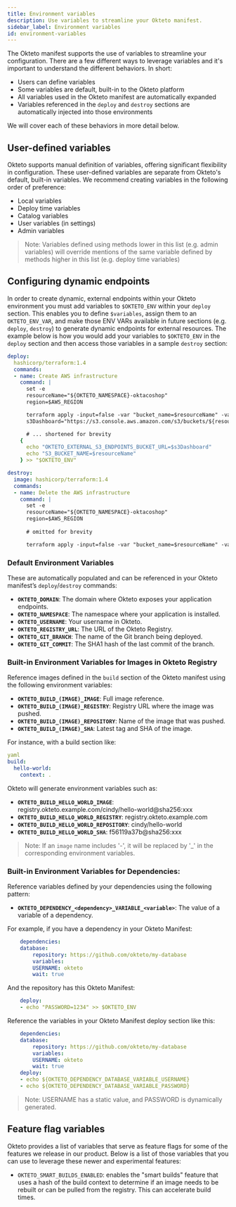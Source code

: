 ```yaml
---
title: Environment variables
description: Use variables to streamline your Okteto manifest.
sidebar_label: Environment variables
id: environment-variables
---
```


The Okteto manifest supports the use of variables to streamline your configuration. There are a few different ways to leverage variables and it's important to understand the different behaviors. In short:

- Users can define variables
- Some variables are default, built-in to the Okteto platform
- All variables used in the Okteto manifest are automatically expanded
- Variables referenced in the `deploy` and `destroy` sections are automatically injected into those environments

We will cover each of these behaviors in more detail below.

## User-defined variables

Okteto supports manual definition of variables, offering significant flexibility in configuration. These user-defined variables are separate from Okteto's default, built-in variables. We recommend creating variables in the following order of preference:

- Local variables
- Deploy time variables
- Catalog variables
- User variables (in settings)
- Admin variables

> Note: Variables defined using methods lower in this list (e.g. admin variables) will override mentions of the same variable defined by methods higher in this list (e.g. deploy time variables)

## Configuring dynamic endpoints

In order to create dynamic, external endpoints within your Okteto environment you must add variables to `$OKTETO_ENV` within your `deploy` section. This enables you to define `$variables`, assign them to an `OKTETO_ENV_VAR`, and make those ENV VARs available in future sections (e.g. `deploy`, `destroy`) to generate dynamic endpoints for external resources. The example below is how you would add your variables to `$OKTETO_ENV` in the `deploy` section and then access those variables in a sample `destroy` section:

```yaml
deploy:
  hashicorp/terraform:1.4
  commands:
  - name: Create AWS infrastructure
    command: |
      set -e
      resourceName="${OKTETO_NAMESPACE}-oktacoshop"
      region=$AWS_REGION

      terraform apply -input=false -var "bucket_name=$resourceName" -var "queue_name=$resourceName" -var "region=$region" -auto-approve
      s3Dashboard="https://s3.console.aws.amazon.com/s3/buckets/${resourceName}"

      # ... shortened for brevity
    {
      echo "OKTETO_EXTERNAL_S3_ENDPOINTS_BUCKET_URL=$s3Dashboard"
      echo "S3_BUCKET_NAME=$resourceName"
    } >> "$OKTETO_ENV"

destroy:
  image: hashicorp/terraform:1.4
  commands:
  - name: Delete the AWS infrastructure
    command: |
      set -e
      resourceName="${OKTETO_NAMESPACE}-oktacoshop"
      region=$AWS_REGION
      
      # omitted for brevity 

      terraform apply -input=false -var "bucket_name=$resourceName" -var "queue_name=$resourceName" -var "region=$region" -auto-approve --destroy
```

### **Default Environment Variables**

These are automatically populated and can be referenced in your Okteto manifest’s `deploy`/`destroy` commands:

- **`OKTETO_DOMAIN`**: The domain where Okteto exposes your application endpoints.
- **`OKTETO_NAMESPACE`**: The namespace where your application is installed.
- **`OKTETO_USERNAME`**: Your username in Okteto.
- **`OKTETO_REGISTRY_URL`**: The URL of the Okteto Registry.
- **`OKTETO_GIT_BRANCH`**: The name of the Git branch being deployed.
- **`OKTETO_GIT_COMMIT`**: The SHA1 hash of the last commit of the branch.

### **Built-in Environment Variables for Images in Okteto Registry**

Reference images defined in the `build` section of the Okteto manifest using the following environment variables:

- **`OKTETO_BUILD_(IMAGE)_IMAGE`**: Full image reference.
- **`OKTETO_BUILD_(IMAGE)_REGISTRY`**: Registry URL where the image was pushed.
- **`OKTETO_BUILD_(IMAGE)_REPOSITORY`**: Name of the image that was pushed.
- **`OKTETO_BUILD_(IMAGE)_SHA`**: Latest tag and SHA of the image.

For instance, with a build section like:

```yaml
yaml
build:
  hello-world:
    context: .
```

Okteto will generate environment variables such as:

- **`OKTETO_BUILD_HELLO_WORLD_IMAGE`**: registry.okteto.example.com/cindy/hello-world@sha256:xxx
- **`OKTETO_BUILD_HELLO_WORLD_REGISTRY`**: registry.okteto.example.com
- **`OKTETO_BUILD_HELLO_WORLD_REPOSITORY`**: cindy/hello-world
- **`OKTETO_BUILD_HELLO_WORLD_SHA`**: f56119a37b@sha256:xxx

> Note: If an `image` name includes '-', it will be replaced by '_' in the corresponding environment variables.

### **Built-in Environment Variables for Dependencies:**
Reference variables defined by your dependencies using the following pattern:

- **`OKTETO_DEPENDENCY_<dependency>_VARIABLE_<variable>`**: The value of a variable of a dependency.
    
For example, if you have a dependency in your Okteto Manifest:

```yaml
    dependencies:
    database:
        repository: https://github.com/okteto/my-database
        variables:
        USERNAME: okteto
        wait: true
```

And the repository has this Okteto Manifest:

```yaml
    deploy:
    - echo "PASSWORD=1234" >> $OKTETO_ENV
```

Reference the variables in your Okteto Manifest deploy section like this:

```yaml
    dependencies:
    database:
        repository: https://github.com/okteto/my-database
        variables:
        USERNAME: okteto
        wait: true
    deploy:
    - echo ${OKTETO_DEPENDENCY_DATABASE_VARIABLE_USERNAME}
    - echo ${OKTETO_DEPENDENCY_DATABASE_VARIABLE_PASSWORD}
```
    
> Note: USERNAME has a static value, and PASSWORD is dynamically generated.

## Feature flag variables

Okteto provides a list of variables that serve as feature flags for some of the features we release in our product. Below is a list of those variables that you can use to leverage these newer and experimental features:

- `OKTETO_SMART_BUILDS_ENABLED`: enables the "smart builds" feature that uses a hash of the build context to determine if an image needs to be rebuilt or can be pulled from the registry. This can accelerate build times.